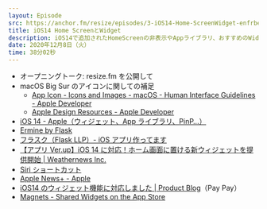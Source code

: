 ```yaml
---
layout: Episode
src: https://anchor.fm/resize/episodes/3-iOS14-Home-ScreenWidget-enfrbe
title: iOS14 Home ScreenとWidget
description: iOS14で追加されたHomeScreenの非表示やAppライブラリ、おすすめのWidgetなどについて話しました。
date: 2020年12月8日（火）
time: 38分02秒
---
```


- オープニングトーク: resize.fm を公開して
- macOS Big Sur のアイコンに関しての補足
  - [App Icon - Icons and Images - macOS - Human Interface Guidelines - Apple Developer](https://developer.apple.com/design/human-interface-guidelines/macos/icons-and-images/app-icon/)
  - [Apple Design Resources - Apple Developer](https://developer.apple.com/design/resources/#macos-apps)
- [iOS 14 - Apple（ウィジェット、App ライブラリ、PinP…）](https://www.apple.com/jp/ios/ios-14/)
- [Ermine by Flask](https://flaskapp.com/ja/ermine/)
- [フラスク（Flask LLP）- iOS アプリ作ってます](https://flaskapp.com/ja/)
- [【アプリ Ver.up】iOS 14 に対応！ホーム画面に置ける新ウィジェットを提供開始 | Weathernews Inc.](https://jp.weathernews.com/news/32647/)
- [Siri ショートカット](https://support.apple.com/ja-jp/HT209055)
- [Apple News+ - Apple](https://www.apple.com/apple-news/)
- [iOS14 のウィジェット機能に対応しました | Product Blog](https://blog.paypay.ne.jp/paypay-widgets-ios-14/)（Pay Pay）
- [Magnets - Shared Widgets on the App Store](https://apps.apple.com/us/app/magnets-shared-widgets/id1520682943)
